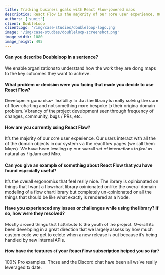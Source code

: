 ```yaml
---
title: Tracking business goals with React Flow-powered maps
description: React Flow is the majority of our core user experience. Our users interact with all the of the domain objects in our system via the React Flow pages. We have been leveling up our overall set of to feel as natural as FigJam and Miro.
authors: ['sumit']
client: DoubleLoop
clientLogo: '/img/case-studies/doubleloop-logo.png'
image: '/img/case-studies/doubleloop-screenshot.png'
image_width: 1080
image_height: 495
---
```



<CaseStudyLayout>

#### Can you describe Doubleloop in a sentence?

We enable organizations to understand how the work they are doing maps to the
key outcomes they want to achieve.

#### What problem or decision were you facing that made you decide to use React Flow?

Developer ergonomics- flexibility in that the library is really solving the core of flow-charting and not something more bespoke to their original domain problem. Vibrancy of the project development seen through frequency of changes, community, bugs / PRs, etc.

#### How are you currently using React Flow?

It’s the majority of our core user experience. Our users interact with all the of the domain objects in our system via the reactflow pages (we call them Maps). We have been leveling up our overall set of interactions to _feel_ as natural as FigJam and Miro.

#### Can you give an example of something about React Flow that you have found especially useful?

It’s the overall ergonomics that feel really nice. The library is opinionated on things that I want a flowchart library opinionated on like the overall domain modeling of a flow chart library but completely un-opinionated on all the things that should be like what exactly is rendered as a Node.

#### Have you experienced any issues or challenges while using the library? If so, how were they resolved?

Mostly around things that I attribute to the youth of the project. Overall its been developing in a great direction that we largely assess by how much custom code we get to delete when a new release is out because it’s being handled by new internal APIs.

#### How have the features of your React Flow subscription helped you so far?

100% Pro examples. Those and the Discord chat have been all we’ve really leveraged to date.

</CaseStudyLayout>
